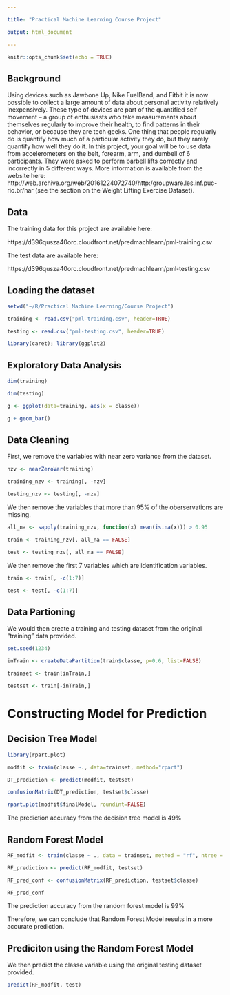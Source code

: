 ```yaml
---

title: "Practical Machine Learning Course Project"

output: html_document

---
```




```r

knitr::opts_chunk$set(echo = TRUE)

```



## Background



Using devices such as Jawbone Up, Nike FuelBand, and Fitbit it is now possible to collect a large amount of data about personal activity relatively inexpensively. These type of devices are part of the quantified self movement – a group of enthusiasts who take measurements about themselves regularly to improve their health, to find patterns in their behavior, or because they are tech geeks. One thing that people regularly do is quantify how much of a particular activity they do, but they rarely quantify how well they do it. In this project, your goal will be to use data from accelerometers on the belt, forearm, arm, and dumbell of 6 participants. They were asked to perform barbell lifts correctly and incorrectly in 5 different ways. More information is available from the website here: http://web.archive.org/web/20161224072740/http:/groupware.les.inf.puc-rio.br/har (see the section on the Weight Lifting Exercise Dataset).



## Data



The training data for this project are available here:



https://d396qusza40orc.cloudfront.net/predmachlearn/pml-training.csv



The test data are available here:



https://d396qusza40orc.cloudfront.net/predmachlearn/pml-testing.csv



## Loading the dataset



```r

setwd("~/R/Practical Machine Learning/Course Project")

training <- read.csv("pml-training.csv", header=TRUE)

testing <- read.csv("pml-testing.csv", header=TRUE)

```



```r

library(caret); library(ggplot2)

```



## Exploratory Data Analysis



```r

dim(training)

dim(testing)

g <- ggplot(data=training, aes(x = classe))

g + geom_bar()

```



## Data Cleaning



First, we remove the variables with near zero variance from the dataset.



``` r

nzv <- nearZeroVar(training)

training_nzv <- training[, -nzv]

testing_nzv <- testing[, -nzv]

```



We then remove the variables that more than 95% of the oberservations are missing.



```r

all_na <- sapply(training_nzv, function(x) mean(is.na(x))) > 0.95

train <- training_nzv[, all_na == FALSE]

test <- testing_nzv[, all_na == FALSE]

```



We then remove the first 7 variables which are identification variables.



```r

train <- train[, -c(1:7)]

test <- test[, -c(1:7)]

```



## Data Partioning



We would then create a training and testing dataset from the original "training" data provided.



```r

set.seed(1234)

inTrain <- createDataPartition(train$classe, p=0.6, list=FALSE)

trainset <- train[inTrain,]

testset <- train[-inTrain,]

```



# Constructing Model for Prediction

## Decision Tree Model

```r

library(rpart.plot)

modfit <- train(classe ~., data=trainset, method="rpart")

DT_prediction <- predict(modfit, testset)

confusionMatrix(DT_prediction, testset$classe)

rpart.plot(modfit$finalModel, roundint=FALSE)

```



The prediction accuracy from the decision tree model is 49%



## Random Forest Model

```r

RF_modfit <- train(classe ~ ., data = trainset, method = "rf", ntree = 10)

RF_prediction <- predict(RF_modfit, testset)

RF_pred_conf <- confusionMatrix(RF_prediction, testset$classe)

RF_pred_conf

```



The prediction accuracy from the random forest model is 99%



Therefore, we can conclude that Random Forest Model results in a more accurate prediction.



## Prediciton using the Random Forest Model



We then predict the classe variable using the original testing dataset provided.



```r

predict(RF_modfit, test)

```
